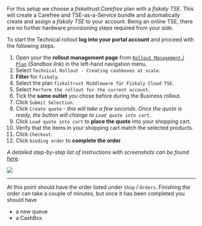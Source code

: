 For this setup we choose a *fiskaltrust.Carefree* plan with a *fiskaly TSE*. This will create a Carefree and TSE-as-a-Service bundle and automatically create and assign a *fiskaly TSE* to your account. Being an online TSE, there are no further hardware provisioning steps required from your side.

To start the Technical rollout **log into your portal account** and proceed with the following steps.

1. Open your the **rollout management page** from [`Rollout Management` / `Plan`](https://portal-sandbox.fiskaltrust.de/RolloutManagement/Plan) (*Sandbox link*) in the left-hand navigation menu.
2. Select `Technical Rollout - Creating cashboxes at scale`.
3. **Filter** for `fiskaly`.
4. Select the plan `fiskaltrust Middleware für Fiskaly Cloud TSE`.
5. Select `Perform the rollout for the current account`.
6. Tick the **same outlet** you chose before during the Business rollout.
7. Click `Submit Selection`.
8. Click `Create quote` - *this will take a few seconds. Once the quote is ready, the button will change to `Load quote into cart`.*
9. Click `Load quote into cart` to **place the quote** into your shopping cart.
10. Verify that the items in your shopping cart match the selected products.
11. Click `Checkout`.
12. Click `binding order` to **complete the order**.

*A detailed step-by-step list of instructions with screenshots can be found [here](My%20First%20Cashbox/Technical%20Rollout/Germany).*

![](./images/anim.apng)

-----

At this point should have the order listed under `Shop` / `Orders`. Finishing the order can take a couple of minutes, but once it has been completed you should have

* a new queue
* a CashBox